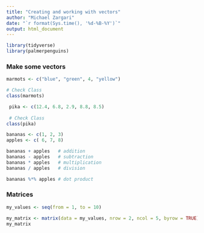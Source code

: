 ```yaml
---
title: "Creating and working with vectors"
author: "Michael Zargari"
date: "`r format(Sys.time(), '%d-%B-%Y')`"
output: html_document
---
```


```r
library(tidyverse)
library(palmerpenguins)
```

### Make some vectors

```r
marmots <- c("blue", "green", 4, "yellow")

# Check Class
class(marmots)
```

```r
 pika <- c(12.4, 6.8, 2.9, 8.8, 8.5)
 
 # Check Class
class(pika)
```

```r
bananas <- c(1, 2, 3) 
apples <- c( 6, 7, 8) 

bananas + apples   # addition 
bananas - apples   # subtraction
bananas * apples   # multiplication 
bananas / apples   # division 

bananas %*% apples # dot product
```

### Matrices

```r
my_values <- seq(from = 1, to = 10)

my_matrix <- matrix(data = my_values, nrow = 2, ncol = 5, byrow = TRUE)
my_matrix
```
